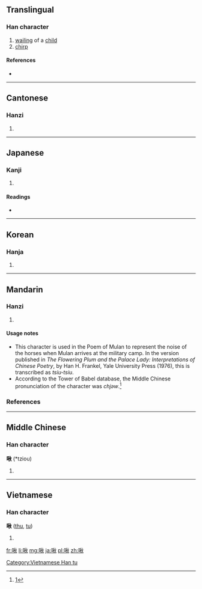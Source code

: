 ==Translingual==

===Han character===
{{Han char|rn=30|rad=口|as=09|sn=12|four=6908<sub>0</sub>|canj=口竹木火 (RHDF)|ids=⿰[[口]][[秋]]}}

# [[wail]]ing of a [[child]]
# [[chirp]]

====References====
* {{Han ref|kx=0197.070|dkj=03892|dj=0418.270|hdz=10656.100|uh=557E|ud=21886|bh=B3EE|bd=46062}}

----

==Cantonese==

===Hanzi===
{{yue-hanzi|jyut=|y=jau1}}

# {{defn|lang=yue|sort=口09}}

----

==Japanese==

===Kanji===
{{ja-kanji|grade=|rs=口09}}

# {{defn|lang=ja|sort=口09}}

====Readings====
* {{ja-readings|on=[[しゅう]] (shū)|kun=[[なく]] (naku)}}

----

==Korean==

===Hanja===
{{ko-hanja|hangeul=추|rv=chu|mr=ch'u}}

# {{defn|lang=ko|sort=口09}}

----

==Mandarin==

===Hanzi===
{{cmn-hanzi|pin=[[jiū]] ([[jiu1]])|wg=chiu<sup>1</sup>}}

# {{defn|lang=cmn|sort=口09}}

====Usage notes====
* This character is used in the Poem of Mulan to represent the noise of the horses when Mulan arrives at the military camp. In the version published in ''The Flowering Plum and the Palace Lady: Interpretations of Chinese Poetry'', by Han H. Frankel, Yale University Press (1976), this is transcribed as ''tsiu-tsiu''.
* According to the Tower of Babel database, the Middle Chinese pronunciation of the character was ''chjəw''.<ref>[http://starling.rinet.ru/cgi-bin/response.cgi?root=config&morpho=0&basename=%5Cdata%5Cchina%5Cbigchina&first=1&text_character=%E7%A7%8B]</ref>

===References===
<references/>

----

==Middle Chinese==

===Han character===
'''啾''' (*tziou)<!--note: asterisk indicates that this character appears more than four times in the Tang Dynasty corpus of literature-->

# {{defn|lang=zhx-mid}}

----

==Vietnamese==

===Han character===
'''啾''' ([[thu]], [[tu]])

# {{defn|lang=vi}}

[[Category:Vietnamese Han tu]]

[[fr:啾]]
[[li:啾]]
[[mg:啾]]
[[ja:啾]]
[[pl:啾]]
[[zh:啾]]